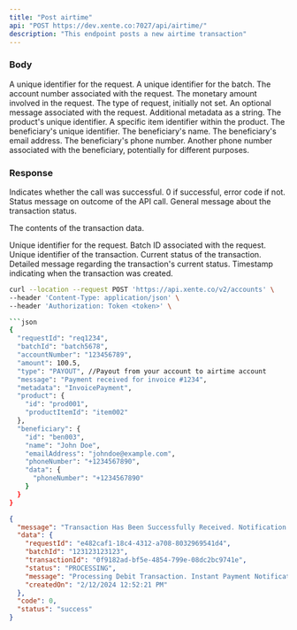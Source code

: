 ```yaml
---
title: "Post airtime"
api: "POST https://dev.xente.co:7027/api/airtime/"
description: "This endpoint posts a new airtime transaction"
---
```


### Body

<ParamField body="requestId" type="string">
  A unique identifier for the request.
</ParamField>

<ParamField body="batchId" type="string">
  A unique identifier for the batch.
</ParamField>

<ParamField body="accountNumber" type="string">
  The account number associated with the request.
</ParamField>

<ParamField body="amount" type="number">
  The monetary amount involved in the request.
</ParamField>

<ParamField body="type" type="string">
  The type of request, initially not set.
</ParamField>

<ParamField body="message" type="string">
  An optional message associated with the request.
</ParamField>

<ParamField body="metadata" type="string">
  Additional metadata as a string.
</ParamField>

<ParamField body="product.id" type="string">
  The product's unique identifier.
</ParamField>

<ParamField body="product.productItemId" type="string">
  A specific item identifier within the product.
</ParamField>

<ParamField body="beneficiary.id" type="string">
  The beneficiary's unique identifier.
</ParamField>

<ParamField body="beneficiary.name" type="string">
  The beneficiary's name.
</ParamField>

<ParamField body="beneficiary.emailAddress" type="string">
  The beneficiary's email address.
</ParamField>

<ParamField body="beneficiary.phoneNumber" type="string">
  The beneficiary's phone number.
</ParamField>

<ParamField body="beneficiary.data.phoneNumber" type="string">
  Another phone number associated with the beneficiary, potentially for different purposes.
</ParamField>

### Response

<ResponseField name="code" type="number">
  Indicates whether the call was successful. 0 if successful, error code if not.
</ResponseField>

<ResponseField name="status" type="string">
  Status message on outcome of the API call.
</ResponseField>

<ResponseField name="message" type="string">
  General message about the transaction status.
</ResponseField>

<ResponseField name="data" type="object">

The contents of the transaction data.

<Expandable title="Toggle object">

<ResponseField name="requestId" type="string">
  Unique identifier for the request.
</ResponseField>

<ResponseField name="batchId" type="string">
  Batch ID associated with the request.
</ResponseField>

<ResponseField name="transactionId" type="string">
  Unique identifier of the transaction.
</ResponseField>

<ResponseField name="status" type="string">
  Current status of the transaction.
</ResponseField>

<ResponseField name="message" type="string">
  Detailed message regarding the transaction's current status.
</ResponseField>

<ResponseField name="createdOn" type="string">
  Timestamp indicating when the transaction was created.
</ResponseField>

</Expandable>

</ResponseField>


<RequestExample>

```bash Example Request
curl --location --request POST 'https://api.xente.co/v2/accounts' \
--header 'Content-Type: application/json' \
--header 'Authorization: Token <token>' \

```json
{
  "requestId": "req1234",
  "batchId": "batch5678",
  "accountNumber": "123456789",
  "amount": 100.5,
  "type": "PAYOUT", //Payout from your account to airtime account
  "message": "Payment received for invoice #1234",
  "metadata": "InvoicePayment",
  "product": {
    "id": "prod001",
    "productItemId": "item002"
  },
  "beneficiary": {
    "id": "ben003",
    "name": "John Doe",
    "emailAddress": "johndoe@example.com",
    "phoneNumber": "+1234567890",
    "data": {
      "phoneNumber": "+1234567890"
    }
  }
}
```
</RequestExample>

<ResponseExample>

```json Response
{
  "message": "Transaction Has Been Successfully Received. Notification Will Be Sent Shortly",
  "data": {
    "requestId": "e482caf1-18c4-4312-a708-8032969541d4",
    "batchId": "123123123123",
    "transactionId": "0f9182ad-bf5e-4854-799e-08dc2bc9741e",
    "status": "PROCESSING",
    "message": "Processing Debit Transaction. Instant Payment Notification will be sent shortly",
    "createdOn": "2/12/2024 12:52:21 PM"
  },
  "code": 0,
  "status": "success"
}
```

</ResponseExample>
